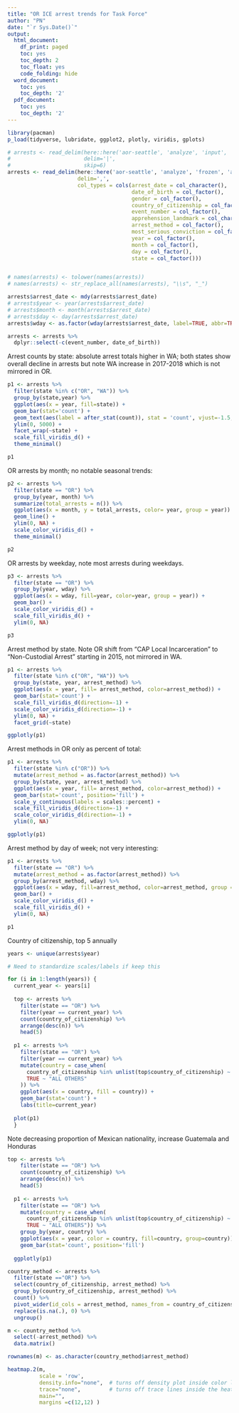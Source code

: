 ```yaml
---
title: "OR ICE arrest trends for Task Force"
author: "PN"
date: "`r Sys.Date()`"
output:
  html_document:
    df_print: paged
    toc: yes
    toc_depth: 2
    toc_float: yes
    code_folding: hide
  word_document:
    toc: yes
    toc_depth: '2'
  pdf_document:
    toc: yes
    toc_depth: '2'
---
```


```r
library(pacman)
p_load(tidyverse, lubridate, ggplot2, plotly, viridis, gplots)

# arrests <- read_delim(here::here('aor-seattle', 'analyze', 'input', 'arrests.csv.gz'),
#                       delim='|',
#                       skip=6)
arrests <- read_delim(here::here('aor-seattle', 'analyze', 'frozen', 'arrests_with_state.csv.gz'),
                      delim=',',
                      col_types = cols(arrest_date = col_character(),
                                       date_of_birth = col_factor(),
                                       gender = col_factor(),
                                       country_of_citizenship = col_factor(),
                                       event_number = col_factor(),
                                       apprehension_landmark = col_character(),
                                       arrest_method = col_factor(),
                                       most_serious_conviction = col_factor(),
                                       year = col_factor(),
                                       month = col_factor(),
                                       day = col_factor(),
                                       state = col_factor()))


# names(arrests) <- tolower(names(arrests))
# names(arrests) <- str_replace_all(names(arrests), "\\s", "_")

arrests$arrest_date <- mdy(arrests$arrest_date)
# arrests$year <- year(arrests$arrest_date)
# arrests$month <- month(arrests$arrest_date)
# arrests$day <- day(arrests$arrest_date)
arrests$wday <- as.factor(wday(arrests$arrest_date, label=TRUE, abbr=TRUE))

arrests <- arrests %>% 
  dplyr::select(-c(event_number, date_of_birth))
```

Arrest counts by state: absolute arrest totals higher in WA; both states show overall decline in arrests but note WA increase in 2017-2018 which is not mirrored in OR.

```r

p1 <- arrests %>%
  filter(state %in% c("OR", "WA")) %>% 
  group_by(state,year) %>% 
  ggplot(aes(x = year, fill=state)) +
  geom_bar(stat='count') +
  geom_text(aes(label = after_stat(count)), stat = 'count', vjust=-1.5, color='black') +
  ylim(0, 5000) +
  facet_wrap(~state) +
  scale_fill_viridis_d() +
  theme_minimal()

p1
```

OR arrests by month; no notable seasonal trends:

```r
p2 <- arrests %>% 
  filter(state == "OR") %>% 
  group_by(year, month) %>% 
  summarize(total_arrests = n()) %>% 
  ggplot(aes(x = month, y = total_arrests, color= year, group = year)) +
  geom_line() +
  ylim(0, NA) +
  scale_color_viridis_d() +
  theme_minimal()

p2

```

OR arrests by weekday, note most arrests during weekdays.

```r

p3 <- arrests %>% 
  filter(state == "OR") %>% 
  group_by(year, wday) %>%
  ggplot(aes(x = wday, fill=year, color=year, group = year)) +
  geom_bar() +
  scale_color_viridis_d() +
  scale_fill_viridis_d() +
  ylim(0, NA)

p3

```
Arrest method by state. Note OR shift from "CAP Local Incarceration" to "Non-Custodial Arrest" starting in 2015, not mirrored in WA.

```r

p1 <- arrests %>% 
  filter(state %in% c("OR", "WA")) %>% 
  group_by(state, year, arrest_method) %>%
  ggplot(aes(x = year, fill= arrest_method, color=arrest_method)) +
  geom_bar(stat='count') +
  scale_fill_viridis_d(direction=-1) +
  scale_color_viridis_d(direction=-1) +
  ylim(0, NA) +
  facet_grid(~state)

ggplotly(p1)
```

Arrest methods in OR only as percent of total:

```r

p1 <- arrests %>% 
  filter(state %in% c("OR")) %>% 
  mutate(arrest_method = as.factor(arrest_method)) %>% 
  group_by(state, year, arrest_method) %>%
  ggplot(aes(x = year, fill= arrest_method, color=arrest_method)) +
  geom_bar(stat='count', position='fill') +
  scale_y_continuous(labels = scales::percent) +
  scale_fill_viridis_d(direction=-1) +
  scale_color_viridis_d(direction=-1) +
  ylim(0, NA)

ggplotly(p1)

```

Arrest method by day of week; not very interesting:

```r

p1 <- arrests %>% 
  filter(state == "OR") %>% 
  mutate(arrest_method = as.factor(arrest_method)) %>% 
  group_by(arrest_method, wday) %>%
  ggplot(aes(x = wday, fill=arrest_method, color=arrest_method, group = arrest_method)) +
  geom_bar() +
  scale_color_viridis_d() +
  scale_fill_viridis_d() +
  ylim(0, NA)

p1

```

Country of citizenship, top 5 annually

```r

years <- unique(arrests$year)

# Need to standardize scales/labels if keep this

for (i in 1:length(years)) {
  current_year <- years[i]
  
  top <- arrests %>% 
    filter(state == "OR") %>% 
    filter(year == current_year) %>% 
    count(country_of_citizenship) %>% 
    arrange(desc(n)) %>% 
    head(5)
  
  p1 <- arrests %>% 
    filter(state == "OR") %>% 
    filter(year == current_year) %>% 
    mutate(country = case_when(
      country_of_citizenship %in% unlist(top$country_of_citizenship) ~ as.character(country_of_citizenship),
      TRUE ~ "ALL OTHERS"
    )) %>% 
    ggplot(aes(x = country, fill = country)) +
    geom_bar(stat='count') +
    labs(title=current_year)
  
  plot(p1)
  }

```

Note decreasing proportion of Mexican nationality, increase Guatemala and Honduras

```r

top <- arrests %>% 
    filter(state == "OR") %>% 
    count(country_of_citizenship) %>% 
    arrange(desc(n)) %>% 
    head(5)
  
  p1 <- arrests %>%
    filter(state == "OR") %>% 
    mutate(country = case_when(
      country_of_citizenship %in% unlist(top$country_of_citizenship) ~ as.character(country_of_citizenship),
      TRUE ~ "ALL OTHERS")) %>%
    group_by(year, country) %>%
    ggplot(aes(x = year, color = country, fill=country, group=country)) +
    geom_bar(stat='count', position='fill')
  
  ggplotly(p1)

```

```r

country_method <- arrests %>% 
  filter(state =="OR") %>% 
  select(country_of_citizenship, arrest_method) %>% 
  group_by(country_of_citizenship, arrest_method) %>% 
  count() %>% 
  pivot_wider(id_cols = arrest_method, names_from = country_of_citizenship, values_from = n) %>% 
  replace(is.na(.), 0) %>% 
  ungroup()

m <- country_method %>% 
  select(-arrest_method) %>% 
  data.matrix()

rownames(m) <- as.character(country_method$arrest_method)

heatmap.2(m,
          scale = 'row',
          density.info="none",  # turns off density plot inside color legend
          trace="none",         # turns off trace lines inside the heat map
          main="",
          margins =c(12,12) )
```


